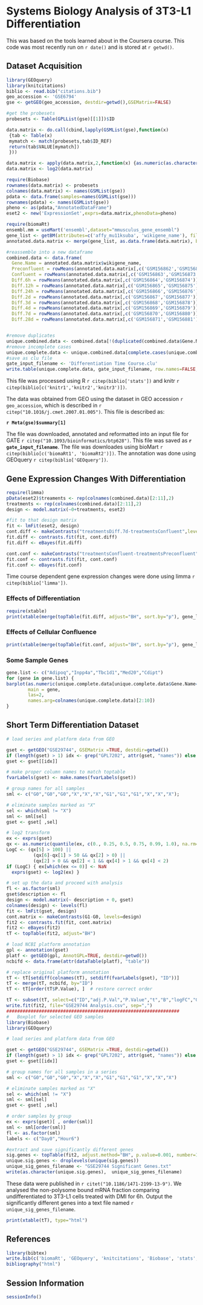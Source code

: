 Systems Biology Analysis of 3T3-L1 Differentiation
========================================================

This was based on the tools learned about in the Coursera course.  This code was most recently run on `r date()` and is stored at `r getwd()`.  

Dataset Acquisition
--------------------

```r
library(GEOquery)
library(knitcitations)
biblio <- read.bib("citations.bib")
geo_accession <- 'GSE6794'
gse <- getGEO(geo_accession, destdir=getwd(),GSEMatrix=FALSE)

#get the probesets
probesets <- Table(GPLList(gse)[[1]])$ID

data.matrix <- do.call(cbind,lapply(GSMList(gse),function(x)
 {tab <- Table(x)
 mymatch <- match(probesets,tab$ID_REF)
 return(tab$VALUE[mymatch])
 }))

data.matrix <- apply(data.matrix,2,function(x) {as.numeric(as.character(x))})
data.matrix <- log2(data.matrix)

require(Biobase)
rownames(data.matrix) <- probesets
colnames(data.matrix) <- names(GSMList(gse))
pdata <- data.frame(samples=names(GSMList(gse)))
rownames(pdata) <- names(GSMList(gse))
pheno <- as(pdata,"AnnotatedDataFrame")
eset2 <- new('ExpressionSet',exprs=data.matrix,phenoData=pheno)

require(biomaRt)
ensembl.mm = useMart('ensembl',dataset="mmusculus_gene_ensembl")
gene_list <- getBM(attributes=c('affy_mu11ksuba', 'wikigene_name'), filters = 'affy_mu11ksuba', values = probesets, mart = ensembl.mm)
annotated.data.matrix <- merge(gene_list, as.data.frame(data.matrix), by.x='affy_mu11ksuba', by.y=0)

#reassemble into a new dataframe
combined.data <- data.frame(
  Gene.Name = annotated.data.matrix$wikigene_name,
  Preconfluent = rowMeans(annotated.data.matrix[,c('GSM156862','GSM156872')], na.rm=T),
  Confluent = rowMeans(annotated.data.matrix[,c('GSM156863','GSM156873')], na.rm=T),
  Diff.6h = rowMeans(annotated.data.matrix[,c('GSM156864','GSM156874')], na.rm=T),
  Diff.12h = rowMeans(annotated.data.matrix[,c('GSM156865','GSM156875')], na.rm=T),
  Diff.24h = rowMeans(annotated.data.matrix[,c('GSM156866','GSM156876')], na.rm=T),
  Diff.2d = rowMeans(annotated.data.matrix[,c('GSM156867','GSM156877')], na.rm=T), 
  Diff.3d = rowMeans(annotated.data.matrix[,c('GSM156868','GSM156878')], na.rm=T),
  Diff.4d = rowMeans(annotated.data.matrix[,c('GSM156869','GSM156879')], na.rm=T),
  Diff.7d = rowMeans(annotated.data.matrix[,c('GSM156870','GSM156880')], na.rm=T),
  Diff.28d = rowMeans(annotated.data.matrix[,c('GSM156871','GSM156881')], na.rm=T)   )


#remove duplicates
unique.combined.data <- combined.data[!(duplicated(combined.data$Gene.Name)),]
#remove incomplete cases
unique.complete.data <- unique.combined.data[complete.cases(unique.combined.data),]
#save as clu file
gate_input_filename <- 'Differentiation Time Course.clu'
write.table(unique.complete.data, gate_input_filename, row.names=FALSE,col.names=FALSE, sep=",", quote=F)
```
This file was processed using R `r citep(biblio['stats'])` and knitr `r citep(biblio[c('knitr1','knitr2','knitr3')])`.


The data was obtained from GEO using the dataset in GEO accession `r geo_accession`, which is described in `r citep("10.1016/j.cmet.2007.01.005")`.  This file is described as:

**`r Meta(gse)$summary[1]`**

The file was downloaded, annotated and reformatted into an input file for GATE `r citep("10.1093/bioinformatics/btp628")`.  This file was saved as **`r gate_input_filename`**.  The file was downloades using bioMart `r citep(biblio[c('biomaRt1', 'biomaRt2')])`.  The annotation was done using GEOquery `r citep(biblio['GEOquery'])`.

Gene Expression Changes With Differentiation
---------------------------------------------

```r
require(limma)
pData(eset2)$treaments <- rep(colnames(combined.data)[2:11],2)
treatments <- rep(colnames(combined.data)[2:11],2)
design <- model.matrix(~0+treatments, eset2)

#fit to that design matrix
fit <- lmFit(eset2, design)
cont.diff <- makeContrasts("treatmentsDiff.7d-treatmentsConfluent",levels=design)
fit.diff <- contrasts.fit(fit, cont.diff)
fit.diff <- eBayes(fit.diff)

cont.conf <- makeContrasts("treatmentsConfluent-treatmentsPreconfluent",levels=design)
fit.conf <- contrasts.fit(fit, cont.conf)
fit.conf <- eBayes(fit.conf)
```

Time course dependent gene expression changes were done using limma `r citep(biblio['limma'])`.


### Effects of Differentiation
```r
require(xtable)
print(xtable(merge(topTable(fit.diff, adjust="BH", sort.by="p"), gene_list, by.x=0, by.y='affy_mu11ksuba')), type="html")
```

### Effects of Cellular Confluence
```r
print(xtable(merge(topTable(fit.conf, adjust="BH", sort.by="p"), gene_list, by.x=0, by.y='affy_mu11ksuba')), type="html")
```

### Some Sample Genes
```r
gene.list <- c("Adipoq","Inpp4a","Tbc1d1","Med20","Cdipt")
for (gene in gene.list) {
barplot(as.numeric(unique.complete.data[unique.complete.data$Gene.Name==gene,2:10]),
        main = gene,
        las=2,
        names.arg=colnames(unique.complete.data)[2:10])
}
```

Short Term Differentiation Dataset
-----------------------------------

```r
# load series and platform data from GEO

gset <- getGEO("GSE29744", GSEMatrix =TRUE, destdir=getwd())
if (length(gset) > 1) idx <- grep("GPL7202", attr(gset, "names")) else idx <- 1
gset <- gset[[idx]]

# make proper column names to match toptable 
fvarLabels(gset) <- make.names(fvarLabels(gset))

# group names for all samples
sml <- c("G0","G0","G0","X","X","X","G1","G1","G1","X","X","X");

# eliminate samples marked as "X"
sel <- which(sml != "X")
sml <- sml[sel]
gset <- gset[ ,sel]

# log2 transform
ex <- exprs(gset)
qx <- as.numeric(quantile(ex, c(0., 0.25, 0.5, 0.75, 0.99, 1.0), na.rm=T))
LogC <- (qx[5] > 100) ||
          (qx[6]-qx[1] > 50 && qx[2] > 0) ||
          (qx[2] > 0 && qx[2] < 1 && qx[4] > 1 && qx[4] < 2)
if (LogC) { ex[which(ex <= 0)] <- NaN
  exprs(gset) <- log2(ex) }

# set up the data and proceed with analysis
fl <- as.factor(sml)
gset$description <- fl
design <- model.matrix(~ description + 0, gset)
colnames(design) <- levels(fl)
fit <- lmFit(gset, design)
cont.matrix <- makeContrasts(G1-G0, levels=design)
fit2 <- contrasts.fit(fit, cont.matrix)
fit2 <- eBayes(fit2)
tT <- topTable(fit2, adjust="BH")

# load NCBI platform annotation
gpl <- annotation(gset)
platf <- getGEO(gpl, AnnotGPL=TRUE, destdir=getwd())
ncbifd <- data.frame(attr(dataTable(platf), "table"))

# replace original platform annotation
tT <- tT[setdiff(colnames(tT), setdiff(fvarLabels(gset), "ID"))]
tT <- merge(tT, ncbifd, by="ID")
tT <- tT[order(tT$P.Value), ]  # restore correct order

tT <- subset(tT, select=c("ID","adj.P.Val","P.Value","t","B","logFC","Gene.symbol","Gene.title"))
write.fit(fit2, file="GSE29744 Analysis.csv", sep=",")
################################################################
#   Boxplot for selected GEO samples
library(Biobase)
library(GEOquery)

# load series and platform data from GEO

gset <- getGEO("GSE29744", GSEMatrix =TRUE, destdir=getwd())
if (length(gset) > 1) idx <- grep("GPL7202", attr(gset, "names")) else idx <- 1
gset <- gset[[idx]]

# group names for all samples in a series
sml <- c("G0","G0","G0","X","X","X","G1","G1","G1","X","X","X")

# eliminate samples marked as "X"
sel <- which(sml != "X")
sml <- sml[sel]
gset <- gset[ ,sel]

# order samples by group
ex <- exprs(gset)[ , order(sml)]
sml <- sml[order(sml)]
fl <- as.factor(sml)
labels <- c("Day0","Hour6")

#extract and save significantly different genes
sig.genes <- topTable(fit2, adjust.method="BH", p.value=0.001, number=1000000, sort.by="logFC")$GENE_SYMBOL
unique.sig.genes <- droplevels(unique(sig.genes))
unique_sig_genes_filename <- "GSE29744 Significant Genes.txt"
write(as.character(unique.sig.genes),  unique_sig_genes_filename)
```

These data were published in `r citet("10.1186/1471-2199-13-9")`.  We analysed the non-polysome bound mRNA fraction comparing undifferentiated to 3T3-L1 cells treated with DMI for 6h.  Output the significantly different genes into a text file named `r unique_sig_genes_filename`.

```r
print(xtable(tT), type="html")
```


References
-----------

```r
library(bibtex)
write.bib(c('biomaRt', 'GEOquery', 'knitcitations', 'Biobase', 'stats', 'knitr','limma'), file="citations.bib")
bibliography("html")
```

Session Information
---------------------


```r
sessionInfo()
```
